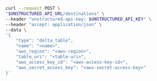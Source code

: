 ```bash REST (Create)
curl --request POST \
"$UNSTRUCTURED_API_URL/destinations" \
--header "unstructured-api-key: $UNSTRUCTURED_API_KEY" \
--header "accept: application/json" \
--data \
'{
    "type": "delta_table",
    "name": "<name>",
    "aws_region": "<aws-region>",
    "table_uri": "<table-uri>",
    "aws_access_key_id": "<aws-access-key-id>",
    "aws_secret_access_key": "<aws-secret-access-key>"
}'
```